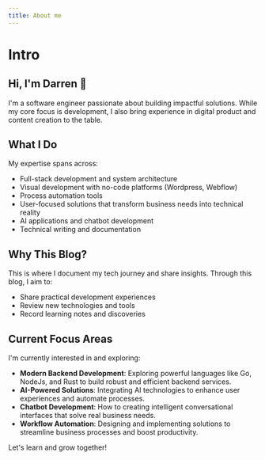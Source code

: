 ```yaml
---
title: About me
---
```


# Intro

## Hi, I'm Darren 👋

I'm a software engineer passionate about building impactful solutions. While my core focus is development, I also bring experience in digital product and content creation to the table.

## What I Do

My expertise spans across:

- Full-stack development and system architecture
- Visual development with no-code platforms (Wordpress, Webflow)
- Process automation tools
- User-focused solutions that transform business needs into technical reality
- AI applications and chatbot development
- Technical writing and documentation

## Why This Blog?

This is where I document my tech journey and share insights. Through this blog, I aim to:

- Share practical development experiences
- Review new technologies and tools
- Record learning notes and discoveries

## Current Focus Areas

I'm currently interested in and exploring:

- **Modern Backend Development**: Exploring powerful languages like Go, NodeJs, and Rust to build robust and efficient backend services.
- **AI-Powered Solutions**: Integrating AI technologies to enhance user experiences and automate processes.
- **Chatbot Development**: How to creating intelligent conversational interfaces that solve real business needs.
- **Workflow Automation**: Designing and implementing solutions to streamline business processes and boost productivity.

Let's learn and grow together!